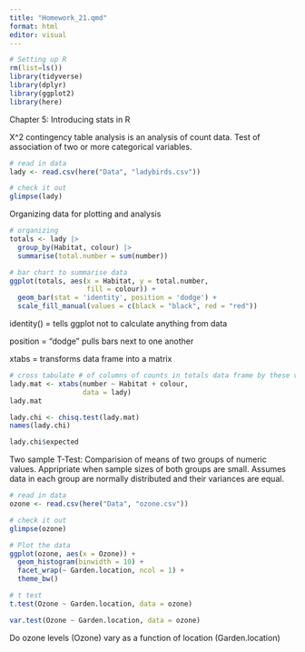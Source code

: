 ```yaml
---
title: "Homework_21.qmd"
format: html
editor: visual
---
```


```r
# Setting up R 
rm(list=ls())
library(tidyverse)
library(dplyr)
library(ggplot2)
library(here)
```

Chapter 5: Introducing stats in R

X\^2 contingency table analysis is an analysis of count data. Test of association of two or more categorical variables.

```r
# read in data
lady <- read.csv(here("Data", "ladybirds.csv"))

# check it out
glimpse(lady)
```

Organizing data for plotting and analysis

```r
# organizing
totals <- lady |> 
  group_by(Habitat, colour) |> 
  summarise(total.number = sum(number))

# bar chart to summarise data
ggplot(totals, aes(x = Habitat, y = total.number, 
                   fill = colour)) +
  geom_bar(stat = 'identity', position = 'dodge') +
  scale_fill_manual(values = c(black = "black", red = "red"))
```

identity() = tells ggplot not to calculate anything from data

position = "dodge" pulls bars next to one another

xtabs = transforms data frame into a matrix

```r
# cross tabulate # of columns of counts in totals data frame by these variables
lady.mat <- xtabs(number ~ Habitat + colour, 
                  data = lady)
lady.mat
```

```r
lady.chi <- chisq.test(lady.mat)
names(lady.chi)

lady.chi$expected
```

Two sample T-Test: Comparision of means of two groups of numeric values. Appripriate when sample sizes of both groups are small. Assumes data in each group are normally distributed and their variances are equal.

```r
# read in data
ozone <- read.csv(here("Data", "ozone.csv"))

# check it out
glimpse(ozone)
```

```r
# Plot the data
ggplot(ozone, aes(x = Ozone)) + 
  geom_histogram(binwidth = 10) + 
  facet_wrap(~ Garden.location, ncol = 1) + 
  theme_bw()
```

```r
# t test
t.test(Ozone ~ Garden.location, data = ozone)

var.test(Ozone ~ Garden.location, data = ozone)
```

Do ozone levels (Ozone) vary as a function of location (Garden.location)
